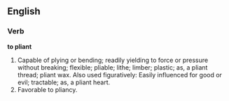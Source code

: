 ==English==

===Verb===

'''to pliant'''

#Capable of plying or bending; readily yielding to force or pressure without breaking; flexible; pliable; lithe; limber; plastic; as, a pliant thread; pliant wax.  Also used figuratively: Easily influenced for good or evil; tractable; as, a pliant heart.
#Favorable to pliancy.